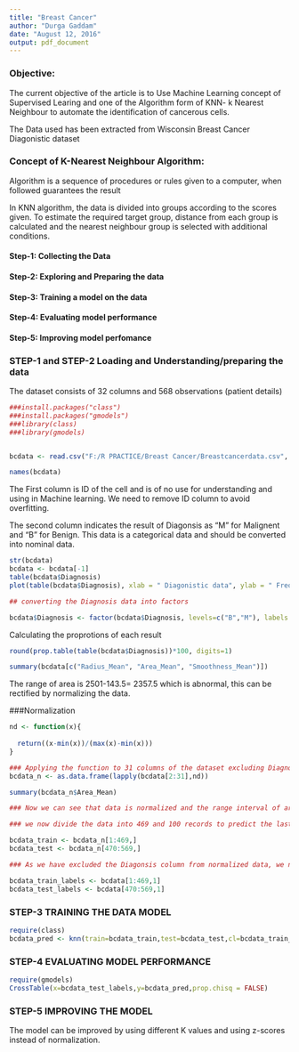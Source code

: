 ---
title: "Breast Cancer"
author: "Durga Gaddam"
date: "August 12, 2016"
output: pdf_document
---

### Objective:
The current objective of the article is to Use Machine Learning concept of Supervised Learing and one of the Algorithm form of KNN- k Nearest Neighbour to automate the identification of cancerous cells.

The Data used has been extracted from Wisconsin Breast Cancer Diagonistic  dataset 


### Concept of K-Nearest Neighbour Algorithm:

Algorithm is a sequence of procedures or rules given to a computer, when followed guarantees the result

In KNN algorithm, the data is divided into groups according to the scores given. To estimate the required target group, distance from each group is calculated and the nearest neighbour group is selected with additional conditions.

#### Step-1: Collecting the Data
#### Step-2: Exploring and Preparing the data
#### Step-3: Training a model on the data
#### Step-4: Evaluating model performance
#### Step-5: Improving model perfomance


### STEP-1 and STEP-2 Loading and Understanding/preparing the data

The dataset consists of 32 columns and 568 observations (patient details)
```{r}
###install.packages("class")
###install.packages("gmodels")
###library(class)
###library(gmodels)


bcdata <- read.csv("F:/R PRACTICE/Breast Cancer/Breastcancerdata.csv", stringsAsFactors = FALSE)

names(bcdata)

```

The First column is ID of the cell and is of no use for understanding and using in Machine learning. We need to remove ID column to avoid overfitting. 

The second column indicates the result of Diagonsis as "M" for Malignent and "B" for Benign. This data is a categorical data and should be converted into nominal data.

```{r}
str(bcdata)
bcdata <- bcdata[-1]
table(bcdata$Diagnosis)
plot(table(bcdata$Diagnosis), xlab = " Diagonistic data", ylab = " Frequency")

## converting the Diagnosis data into factors

bcdata$Diagnosis <- factor(bcdata$Diagnosis, levels=c("B","M"), labels = c("Benign", "Malignant")) 


```
Calculating the proprotions of each result

```{r}
round(prop.table(table(bcdata$Diagnosis))*100, digits=1)

summary(bcdata[c("Radius_Mean", "Area_Mean", "Smoothness_Mean")])

``` 
The range of area is 2501-143.5= 2357.5 which is abnormal, this can be rectified by normalizing the data.

###Normalization
```{r}
nd <- function(x){
  
  return((x-min(x))/(max(x)-min(x)))
}

### Applying the function to 31 columns of the dataset excluding Diagnosis column
bcdata_n <- as.data.frame(lapply(bcdata[2:31],nd))

summary(bcdata_n$Area_Mean)

### Now we can see that data is normalized and the range interval of area is 0 to 1

### we now divide the data into 469 and 100 records to predict the last 100 records 

bcdata_train <- bcdata_n[1:469,]
bcdata_test <- bcdata_n[470:569,]

### As we have excluded the Diagonsis column from normalized data, we need to store that column in new variables

bcdata_train_labels <- bcdata[1:469,1]
bcdata_test_labels <- bcdata[470:569,1]


```
### STEP-3 TRAINING THE DATA MODEL

```{r}
require(class)
bcdata_pred <- knn(train=bcdata_train,test=bcdata_test,cl=bcdata_train_labels,k=21)
```
### STEP-4 EVALUATING MODEL PERFORMANCE

```{r}
require(gmodels)
CrossTable(x=bcdata_test_labels,y=bcdata_pred,prop.chisq = FALSE)
```
### STEP-5 IMPROVING THE MODEL

The model can be improved by using different K values and using z-scores instead of normalization.